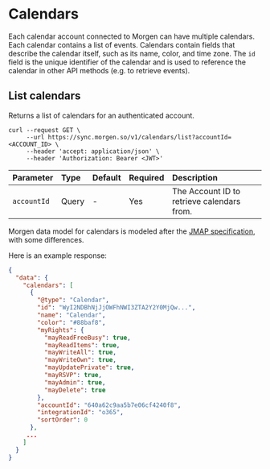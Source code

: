 # Calendars

Each calendar account connected to Morgen can have multiple calendars.
Each calendar contains a list of events. Calendars contain fields
that describe the calendar itself, such as its name, color, and time zone.
The `id` field is the unique identifier of the calendar and is used to
reference the calendar in other API methods (e.g. to retrieve events).


## List calendars

Returns a list of calendars for an authenticated account.

```
curl --request GET \
     --url https://sync.morgen.so/v1/calendars/list?accountId=<ACCOUNT_ID> \
     --header 'accept: application/json' \
     --header 'Authorization: Bearer <JWT>'
```

| Parameter | Type | Default | Required | Description |
| :-----    | :---- | :---- | :---- | :---- |
| `accountId` | Query | -  | Yes | The Account ID to retrieve calendars from. |

Morgen data model for calendars is modeled after the [JMAP specification](https://jmap.io/spec-calendars.html), with some differences.

Here is an example response:

```json
{
  "data": {
    "calendars": [
      {
        "@type": "Calendar",
        "id": "WyI2NDBhNjJjOWFhNWI3ZTA2Y2Y0MjQw...",
        "name": "Calendar",
        "color": "#88baf8",
        "myRights": {
          "mayReadFreeBusy": true,
          "mayReadItems": true,
          "mayWriteAll": true,
          "mayWriteOwn": true,
          "mayUpdatePrivate": true,
          "mayRSVP": true,
          "mayAdmin": true,
          "mayDelete": true
        },
        "accountId": "640a62c9aa5b7e06cf4240f8",
        "integrationId": "o365",
        "sortOrder": 0
      },
     ...
    ]
  }
}

```